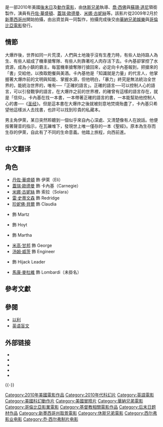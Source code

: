 <!-- 註解：如果要修改繁簡轉換內容，請同步修改Template:CGroup/Movie，避免造成混亂，感恩。 -->
{{noteTA
|T=zh-cn:艾利之书;zh-hk:末世天書;zh-tw:奪天書;
|1=zh-cn:艾利之书;zh-hk:末世天書;zh-tw:奪天書;
|G2=Show
}}
{{Infobox Film
| name               = 奪天書
| original_name      = ''The Book of Eli''
| image              = TheBookOfEli poster.jpg
| caption            = 台灣電影海報
| director           = [[休斯兄弟|休斯兄弟]]
| producer           = [[喬·西佛|喬·西佛]]<br />[[蘇珊·道尼|蘇珊·道尼]]<br />[[丹佐·華盛頓|丹佐·華盛頓]]<br />{{link-en|Andrew Kosove|Andrew Kosove}}<br />[[布羅德里克·約翰遜|布羅德里克·約翰遜]]
| writer             = {{link-en|Gary Whitta|Gary Whitta}}
| starring           = [[丹佐·華盛頓|丹佐·華盛頓]]<br />[[蓋瑞·歐德曼|蓋瑞·歐德曼]]<br />[[米娜·古妮絲|米娜·古妮絲]]<br />[[雷·史蒂文森|雷·史蒂文森]]<br />[[珍妮佛·貝爾|珍妮佛·貝爾]]
| music              = [[阿提克斯·羅斯|阿提克斯·羅斯]]
| cinematography     = {{link-en|Don Burgess (cinematographer)|Don Burgess (cinematographer)|Don Burgess}}
| editing            = Cindy Mollo
| studio             = {{link-en|艾肯娛樂|Alcon Entertainment}}<br />{{link-en|Silver Pictures|Silver Pictures}}
| distributor        = [[華納兄弟|華納兄弟]]{{flagicon|USA}}<br />[[哥倫比亞電影公司|哥倫比亞電影]]（國際）
| released           = [[2010年1月|2010年1月15日]]{{flagicon|USA}}<br />2010年2月12日{{flagicon|TWN}}
| runtime            = 117分鐘
| country            = {{美國電影產地}}
| language           = [[英語|英語]]
| budget             = $80,000,000[[美元|美元]]<ref name="budget">{{Cite Web|url=http://latimesblogs.latimes.com/entertainmentnewsbuzz/2010/01/movie-projector-book-of-eli-first-major-challenger-to-avatar.html|title=Movie projector: 'Book of Eli' first major challenger to 'Avatar'|language=en|publisher=Los Angels Times|date=2010-01-14|accessdate=2010-02-03|quote=Alcon spent $80 million to produce the movie, which stars Denzel Washington.|archive-date=2018-12-25|archive-url=https://web.archive.org/web/20181225121837/https://latimesblogs.latimes.com/entertainmentnewsbuzz/2010/01/movie-projector-book-of-eli-first-major-challenger-to-avatar.html|dead-url=no}}</ref>
| gross              = $157,107,755美元<ref name="BOM">{{cite web|url=http://boxofficemojo.com/movies/?id=bookofeli.htm|title=奪天書票房|work=[[Box_Office_Mojo|Box Office Mojo]]|publisher=[[IMDB|IMDB]]|accessdate=2010-04-01|archive-date=2018-12-25|archive-url=https://web.archive.org/web/20181225121840/https://www.boxofficemojo.com/movies/?id=bookofeli.htm|dead-url=no}}</ref>
| cn_name            = 艾利之书
| hk_name            = 末世天書
| tw_name            = 奪天書
}}

{{作品名稱|name=''The Book of Eli''|hk=末世天書|tw=奪天書|cn=艾利之书}}是一部2010年美國[[末日幻想|後末日]]及[[動作電影|動作電影]]，由[[休斯兄弟|休斯兄弟]]執導、[[喬·西佛|喬·西佛]]與[[蘇珊·道尼|蘇珊·道尼]]領銜製作，演員有[[丹佐·華盛頓|丹佐·華盛頓]]、[[蓋瑞·歐德曼|蓋瑞·歐德曼]]、[[米娜·古妮絲|米娜·古妮絲]]等。該影片從2009年2月於[[新墨西哥州|新墨西哥州]]開始拍攝，由{{link-en|艾肯娛樂|Alcon Entertainment}}出資並與{{link-en|Silver Pictures|Silver Pictures}}{{link-en|Silver Pictures|Silver Pictures}}一同製作，拍攝完成後交由[[華納兄弟|華納兄弟娛樂]]與[[哥倫比亞電影公司|哥倫比亞電影]]發行。

== 情節 ==
大爆炸後，世界如同一片荒漠，人們與土地幾乎沒有生產力時，有些人劫持路人為生、有些人組成了機車搶奪隊、有些人則靠著吃人肉存活下去。卡內基卻掌控了水資源，成為小鎮的霸主。每當機車搶奪隊行搶回來，必定向卡內基報到，把搶來的「書」交給他，以換取飽餐與美酒。卡內基他是「知識就是力量」的代言人，他掌握著大爆炸前的文明與知能、掌握水源，但他明白，「暴力」終究是無法統治全世界的，能統治世界的，唯有──「正確的語言」。正確的語言──可以控制人心的語言，可以引發戰爭的語言，在大爆炸之前的世界裡，的確曾有這樣的語言存在，就是「信仰」。卡內基在找一本書，一本帶著正確的語言的書，一本能幫助他控制人心的書──《[[圣经|圣经]]》。但是這本書在大爆炸之後就被刻意地焚燒殆盡了，卡內基只希望他這樣派人去找書，也許可以找到珍貴的私藏本。

男主角伊萊，某日突然聆聽到一個似乎來自內心深處、又清楚像有人在說話。他便按著聲音的指示，在瓦礫堆下，發現世上唯一僅存的一本《聖經》。原本為生存而生存的伊萊，自此有了不同的生命意義。他踏上旅程，向西前進。

== 中文翻译 ==
{{or|中国大陆通常翻译为《-{艾利之书}-》，但主人公的名字 Eli 的音译应该是伊萊，不是艾利。艾利这个翻译源于一个不熟悉英文名字发音的人的误译。}}

== 角色 ==
* [[丹佐·華盛頓|丹佐·華盛頓]] 飾 伊萊（Eli）
* [[蓋瑞·歐德曼|蓋瑞·歐德曼]] 飾 卡內基（Carnegie）
* [[米娜·古妮絲|米娜·古妮絲]] 飾 索拉（Solara）
* [[雷·史蒂文森|雷·史蒂文森]] 飾 Redridge
* [[珍妮佛·貝爾|珍妮佛·貝爾]] 飾 Claudia
* {{link-en|Evan Jones (actor)|Evan Jones (actor)|Evan Jones}} 飾 Martz
* {{link-en|Joe Pingue|Joe Pingue}} 飾 Hoyt
* {{link-en|Frances de la Tour|Frances de la Tour}} 飾 Martha
* [[米高·甘邦|米高·甘邦]] 飾 George
* [[汤姆·威茨|汤姆·威茨]] 飾 Engineer
* {{link-en|Chris Browning|Chris Browning}} 飾 Hijack Leader
* [[馬康·麥杜維|馬康·麥杜維]] 飾 Lombardi（未掛名）

== 參考文獻 ==
{{reflist}}

==參閱==
* [[以利|以利]]
* [[英语盲文|英语盲文]]

== 外部链接 ==
*{{imdb title|1037705|奪天書}}
*{{amg movie|399516|奪天書}}
*{{rotten-tomatoes|10010488|奪天書}}
*{{mojo title|bookofeli|奪天書}}
*{{metacritic film|bookofeli|奪天書}}

{{-}}
{{Hughes brothers|state=collapsed}}

{{DEFAULTSORT:Book of Eli,The}}
[[Category:2010年美國電影作品|Category:2010年美國電影作品]]
[[Category:2010年代科幻片|Category:2010年代科幻片]]
[[Category:英語電影|Category:英語電影]]
[[Category:美國科幻動作片|Category:美國科幻動作片]]
[[Category:美國冒險片|Category:美國冒險片]]
[[Category:華納兄弟電影|Category:華納兄弟電影]]
[[Category:哥倫比亞影業電影|Category:哥倫比亞影業電影]]
[[Category:基督教相關電影作品|Category:基督教相關電影作品]]
[[Category:后末日题材作品|Category:后末日题材作品]]
[[Category:新墨西哥州取景電影|Category:新墨西哥州取景電影]]
[[Category:休斯兄弟電影|Category:休斯兄弟電影]]
[[Category:西尔弗影业电影|Category:西尔弗影业电影]]
[[Category:乔·西尔弗制片电影|Category:乔·西尔弗制片电影]]